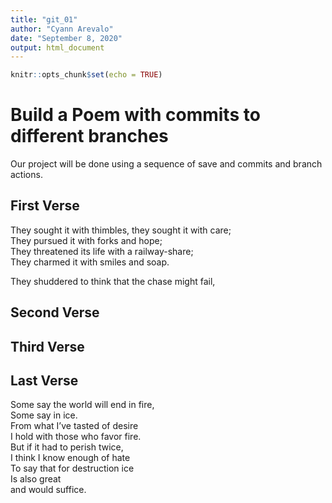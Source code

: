 ```yaml
---
title: "git_01"
author: "Cyann Arevalo"
date: "September 8, 2020"
output: html_document
---
```


```r
knitr::opts_chunk$set(echo = TRUE)
```
# Build a Poem with commits to different branches
Our project will be done using a sequence of save and commits and branch actions.
<!-- Do not modify or change any text in "!--" bracketed areas such as this --- these are instructions to
you, if you change any of this the git program will notice it and compromise your git merging strategy !-->

## First Verse 
<!--Put the first five lines of a poem by Lewis Carrol in this section!-->
  
  They sought it with thimbles, they sought it with care;  
           They pursued it with forks and hope;  
  They threatened its life with a railway-share;  
            They charmed it with smiles and soap.  
  
  They shuddered to think that the chase might fail, 
 
## Second Verse
<!--Put the first five lines of a poem by Robert Frost here!-->

## Third Verse
<!--Put the first two verses of The Walrus and the Carpenter here!-->

## Last Verse
<!--Put a short poem of your choice 8-20 lines,here!-->
  
  Some say the world will end in fire,  
  Some say in ice.  
  From what I’ve tasted of desire  
  I hold with those who favor fire.  
  But if it had to perish twice,  
  I think I know enough of hate  
  To say that for destruction ice  
  Is also great  
  and would suffice.  
